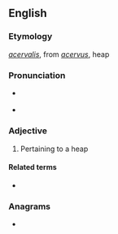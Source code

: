 ==English==

===Etymology===
{{etyl|la|en}} ''[[acervalis]]'', from ''[[acervus]]'', heap

===Pronunciation===
* {{a|UK}} {{IPA|/əˈsəː.vəl/|lang=en}}
* {{a|US}} {{IPA|/əˈsɚ.vəl/|lang=en}}

===Adjective===
{{head|en|adjective}}

# {{lb|en|obsolete}} Pertaining to a heap

====Related terms====
* {{l|en|acervate}}

===Anagrams===
* {{anagrams|en|caravel}}